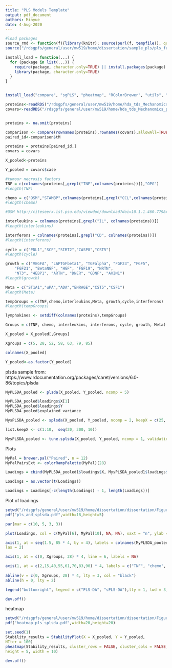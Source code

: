 ```yaml
---
title: "PLS Models Template"
output: pdf_document
authors: Minyue
date: 4-Aug-2020
---
```


```r
#load packages
source_rmd <- function(f){library(knitr); source(purl(f, tempfile(), quiet=TRUE))}
source("/rdsgpfs/general/user/mw519/home/dissertation/sample_pls/pls_functions.R")

install_load = function(...) {
  for (package in list(...)) {
    require(package, character.only=TRUE) || install.packages(package)
    library(package, character.only=TRUE)
  }
}


install_load("compare", "sgPLS", "pheatmap", "RColorBrewer", "utils", "tidyverse")
```

```r
proteins<-readRDS("/rdsgpfs/general/user/mw519/home/hda_tds_Mechanomics_project/Proteins/Proteins.rds")
covars<-readRDS("/rdsgpfs/general/user/mw519/home/hda_tds_Mechanomics_project/Covariates.rds")


proteins <- na.omit(proteins)

comparison <- compare(rownames(proteins),rownames(covars),allowAll=TRUE)
paired_id<-comparison$tM

proteins = proteins[paired_id,]
covars = covars

X_pooled<-proteins

Y_pooled = covars$case
```

```r
#tumour necrosis factors
TNF = c(colnames(proteins[,grepl("TNF",colnames(proteins))]),"OPG")
#length(TNF)

chemo = c("OSM","STAMBP",colnames(proteins[,grepl("CCL",colnames(proteins))]),colnames(proteins[,grepl("CX", colnames(proteins))]),colnames(proteins[,grepl("MCP", colnames(proteins))]),colnames(proteins[,grepl("MMP", colnames(proteins))]))
#length(chemo)

#OSM http://citeseerx.ist.psu.edu/viewdoc/download?doi=10.1.1.460.779&rep=rep1&type=pdf

interleukins = colnames(proteins[,grepl("IL", colnames(proteins))])
#length(interleukins)

interferons = colnames(proteins[,grepl("CD", colnames(proteins))])
#length(interferons)
  
cycle = c("PDL1","SCF","SIRT2","CASP8","CST5")
#length(cycle)

growth = c("VEGFA", "LAPTGFbeta1", "TGFalpha", "FGF23", "FGF5",
    "FGF21", "BetaNGF", "HGF", "FGF19", "NRTN",
    "NT3", "4EBP1", "ARTN", "DNER", "GDNF", "AXIN1")
#length(growth)

Meta = c("ST1A1","uPA","ADA","ENRAGE","CST5","CSF1")
#length(Meta)

tempGroups = c(TNF,chemo,interleukins,Meta, growth,cycle,interferons)
#length(tempGroups)

lymphokines <- setdiff(colnames(proteins),tempGroups)

Groups = c(TNF, chemo, interleukins, interferons, cycle, growth, Meta)

X_pooled = X_pooled[,Groups]

Xgroups = c(5, 28, 52, 58, 63, 79, 85)

colnames(X_pooled)
```

```r
Y_pooled<-as.factor(Y_pooled)
```

plsda sample from: https://www.rdocumentation.org/packages/caret/versions/6.0-86/topics/plsda
```r
MyPLSDA_pooled <- plsda(X_pooled, Y_pooled, ncomp = 5)

MyPLSDA_pooled$loadings$X[1]
MyPLSDA_pooled$loadings$Y
MyPLSDA_pooled$explained_variance
```

```r
MysPLSDA_pooled <- splsda(X_pooled, Y_pooled, ncomp = 2, keepX = c(25, 25))
```

```r
list.keepX <- c(1:10,  seq(20, 300, 10))

MysPLSDA_pooled <- tune.splsda(X_pooled, Y_pooled, ncomp = 1, validation = 'Mfold', folds = 5, progressBar = TRUE, dist = 'max.dist', measure = "BER",test.keepX = list.keepX, nrepeat = 10, cpus = 2)
```



Plots
```r
MyPal = brewer.pal("Paired", n = 12) 
MyPalPairsExt <- colorRampPalette(MyPal)(28)

Loadings = cbind(MyPLSDA_pooled1$loadings$X, MysPLSDA_pooled1$loadings$X, rep(NA, 28), rep(NA, 28))

Loadings = as.vector(t(Loadings))

Loadings = Loadings[-c(length(Loadings) - 1, length(Loadings))]
```

Plot of loadings
```r
setwd("/rdsgpfs/general/user/mw519/home/dissertation/dissertation/Figures")
pdf("pls_and_splsda.pdf",width=18,height=5) 

par(mar = c(10, 5, 3, 3))

plot(Loadings, col = c(MyPal[6], MyPal[10], NA, NA), xaxt = "n", ylab = "Loadings Coefficients", type = "h",lwd = 3, xlab = "")

axis(1, at = seq(1.5, 85 * 4, by = 4), labels = colnames(MyPLSDA_pooled$X),
las = 2)

axis(1, at = c(0, Xgroups, 28) * 4, line = 6, labels = NA) 

axis(1, at = c(2,15,40,55,61,70,83,90) * 4, labels = c("TNF", "chemo", "interleukins", "interferons", "cycle", "growth", "Meta", "lymphokines"), line = 6, tick = FALSE)
     
abline(v = c(0, Xgroups, 28) * 4, lty = 3, col = "black") 
abline(h = 0, lty = 2)

legend("bottomright", legend = c("PLS-DA", "sPLS-DA"),lty = 1, lwd = 3, col = c(MyPal[6], MyPal[10], NA, NA), cex = 0.75)

dev.off()
```

heatmap
```r
setwd("/rdsgpfs/general/user/mw519/home/dissertation/dissertation/Figures")
pdf("heatmap_pls_splsda.pdf",width=20,height=20) 

set.seed(1)
Stability_results = StabilityPlot(X = X_pooled, Y = Y_pooled,
NIter = 100)
pheatmap(Stability_results, cluster_rows = FALSE, cluster_cols = FALSE, display_numbers = TRUE, filename = "Fig2_B.pdf",
height = 5, width = 10)

dev.off()
```